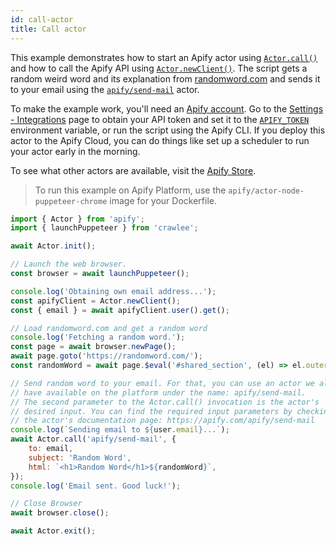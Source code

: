 ```yaml
---
id: call-actor
title: Call actor
---
```


This example demonstrates how to start an Apify actor using
[`Actor.call()`](/api/apify/class/Actor#call) and how to call the Apify API using
[`Actor.newClient()`](/api/apify/class/Actor#newClient).
The script gets a random weird word and its explanation from [randomword.com](https://randomword.com/)
and sends it to your email using the [`apify/send-mail`](https://apify.com/apify/send-mail) actor.

To make the example work, you'll need an [Apify account](https://console.apify.com/).
Go to the [Settings - Integrations](https://console.apify.com/account?tab=integrations) page to obtain your API token
and set it to the [`APIFY_TOKEN`](/docs/guides/environment-variables#APIFY_TOKEN) environment variable,
or run the script using the Apify CLI. If you deploy this actor to the Apify Cloud, you can do things like set
up a scheduler to run your actor early in the morning.

To see what other actors are available, visit the [Apify Store](https://apify.com/store).

> To run this example on Apify Platform, use the `apify/actor-node-puppeteer-chrome` image for your Dockerfile.

```javascript
import { Actor } from 'apify';
import { launchPuppeteer } from 'crawlee';

await Actor.init();

// Launch the web browser.
const browser = await launchPuppeteer();

console.log('Obtaining own email address...');
const apifyClient = Actor.newClient();
const { email } = await apifyClient.user().get();

// Load randomword.com and get a random word
console.log('Fetching a random word.');
const page = await browser.newPage();
await page.goto('https://randomword.com/');
const randomWord = await page.$eval('#shared_section', (el) => el.outerHTML);

// Send random word to your email. For that, you can use an actor we already
// have available on the platform under the name: apify/send-mail.
// The second parameter to the Actor.call() invocation is the actor's
// desired input. You can find the required input parameters by checking
// the actor's documentation page: https://apify.com/apify/send-mail
console.log(`Sending email to ${user.email}...`);
await Actor.call('apify/send-mail', {
    to: email,
    subject: 'Random Word',
    html: `<h1>Random Word</h1>${randomWord}`,
});
console.log('Email sent. Good luck!');

// Close Browser
await browser.close();

await Actor.exit();
```
